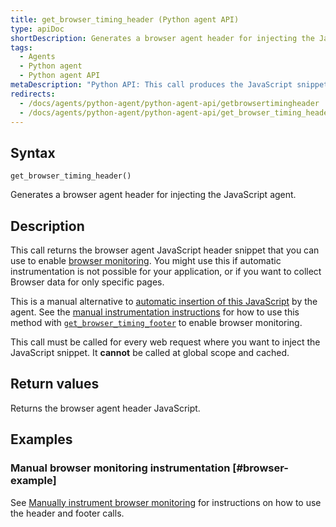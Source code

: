 ```yaml
---
title: get_browser_timing_header (Python agent API)
type: apiDoc
shortDescription: Generates a browser agent header for injecting the JavaScript agent.
tags:
  - Agents
  - Python agent
  - Python agent API
metaDescription: "Python API: This call produces the JavaScript snippet you can use to set up browser monitoring."
redirects:
  - /docs/agents/python-agent/python-agent-api/getbrowsertimingheader
  - /docs/agents/python-agent/python-agent-api/get_browser_timing_header
---
```


## Syntax

```
get_browser_timing_header()
```

Generates a browser agent header for injecting the JavaScript agent.

## Description

This call returns the browser agent JavaScript header snippet that you can use to enable [browser monitoring](/docs/agents/python-agent/supported-features/page-load-timing-python). You might use this if automatic instrumentation is not possible for your application, or if you want to collect Browser data for only specific pages.

This is a manual alternative to [automatic insertion of this JavaScript](/docs/browser/new-relic-browser/installation-configuration/add-apps-new-relic-browser#select-apm-app) by the agent. See the [manual instrumentation instructions](/docs/agents/python-agent/supported-features/page-load-timing-python#manual_instrumentation) for how to use this method with [`get_browser_timing_footer`](/docs/agents/python-agent/python-agent-api/get_browser_timing_footer) to enable browser monitoring.

This call must be called for every web request where you want to inject the JavaScript snippet. It **cannot** be called at global scope and cached.

## Return values

Returns the browser agent header JavaScript.

## Examples

### Manual browser monitoring instrumentation [#browser-example]

See [Manually instrument browser monitoring](/docs/agents/python-agent/supported-features/page-load-timing-python#manual_instrumentation) for instructions on how to use the header and footer calls.
